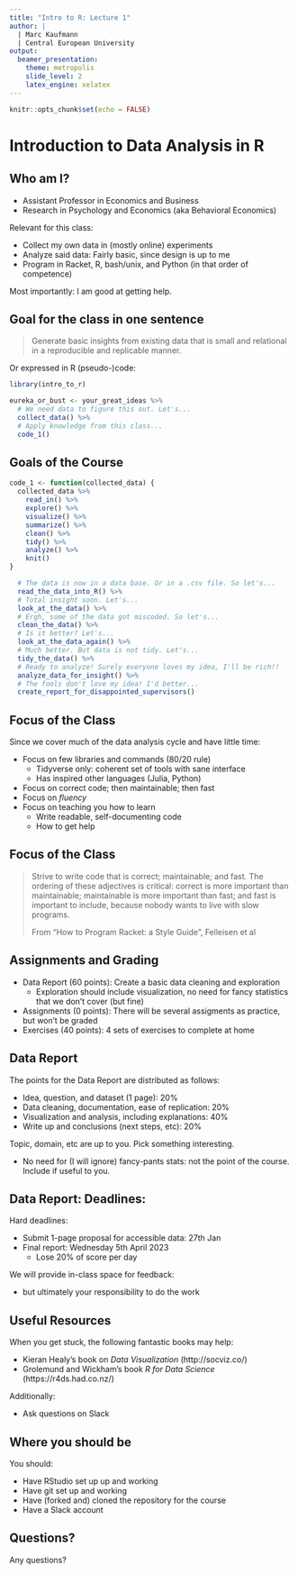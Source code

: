 ```yaml
---
title: "Intro to R: Lecture 1"
author: |
  | Marc Kaufmann
  | Central European University
output: 
  beamer_presentation:
    theme: metropolis
    slide_level: 2
    latex_engine: xelatex
---
```


```r
knitr::opts_chunk$set(echo = FALSE)
```

# Introduction to Data Analysis in R

## Who am I?

\pause{}

- Assistant Professor in Economics and Business
- Research in Psychology and Economics (aka Behavioral Economics)

\pause{}

Relevant for this class:

- Collect my own data in (mostly online) experiments
- Analyze said data: Fairly basic, since design is up to me 
- Program in Racket, R, bash/unix, and Python (in that order of competence)

\pause{}

Most importantly: I am good at getting help.

## Goal for the class in one sentence

\pause{}

> Generate basic insights\pause{} from existing data\pause{} that is small\pause{} and relational\pause{} in a reproducible and replicable manner.

\pause{}

Or expressed in R (pseudo-)code:

\pause{}

```r
library(intro_to_r)

eureka_or_bust <- your_great_ideas %>% 
  # We need data to figure this out. Let's...
  collect_data() %>%
  # Apply knowledge from this class...
  code_1()
```

## Goals of the Course

```r
code_1 <- function(collected_data) { 
  collected_data %>% 
    read_in() %>%
    explore() %>%
    visualize() %>%
    summarize() %>%
    clean() %>%
    tidy() %>%
    analyze() %>%
    knit()
}
```

```r
  # The data is now in a data base. Or in a .csv file. So let's...
  read_the_data_into_R() %>%
  # Total insight soon. Let's...
  look_at_the_data() %>%
  # Ergh, some of the data got miscoded. So let's...
  clean_the_data() %>%
  # Is it better? Let's...
  look_at_the_data_again() %>%
  # Much better. But data is not tidy. Let's...
  tidy_the_data() %>%
  # Ready to analyze! Surely everyone loves my idea, I'll be rich!!
  analyze_data_for_insight() %>%
  # The fools don't love my idea! I'd better...
  create_report_for_disappointed_supervisors() 
```

## Focus of the Class

Since we cover much of the data analysis cycle and have little time:

- Focus on few libraries and commands (80/20 rule)
  - Tidyverse only: coherent set of tools with sane interface
  - Has inspired other languages (Julia, Python)
- Focus on correct code; then maintainable; then fast
- Focus on *fluency* 
- Focus on teaching you how to learn
  - Write readable, self-documenting code
  - How to get help

## Focus of the Class

> Strive to write code that is correct; maintainable; and fast. The ordering of these adjectives is critical: correct is more important than maintainable; maintainable is more important than fast; and fast is important to include, because nobody wants to live with slow programs. 
>
>
> From "How to Program Racket: a Style Guide", Felleisen et al

## Assignments and Grading

- Data Report (60 points): Create a basic data cleaning and exploration
    - Exploration should include visualization, no need for fancy statistics that we don't cover (but fine)
- Assignments (0 points): There will be several assigments as practice, but won't be graded
- Exercises (40 points): 4 sets of exercises to complete at home
  
## Data Report

The points for the Data Report are distributed as follows:

- Idea, question, and dataset (1 page): 20%
- Data cleaning, documentation, ease of replication: 20%
- Visualization and analysis, including explanations: 40%
- Write up and conclusions (next steps, etc): 20%

\pause{}

Topic, domain, etc are up to you. Pick something interesting.

- No need for (I will ignore) fancy-pants stats: not the point of the course. Include if useful to you.

## Data Report: Deadlines:

Hard deadlines:

- Submit 1-page proposal for accessible data: 27th Jan
- Final report: Wednesday 5th April 2023 
  - Lose 20% of score per day

\pause{}

We will provide in-class space for feedback:

- but ultimately your responsibility to do the work

## Useful Resources

When you get stuck, the following fantastic books may help:

- Kieran Healy's book on *Data Visualization* (http://socviz.co/)
- Grolemund and Wickham's book *R for Data Science* (https://r4ds.had.co.nz/)

Additionally:

- Ask questions on Slack

## Where you should be

You should:

- Have RStudio set up up and working
- Have git set up and working
- Have (forked and) cloned the repository for the course
- Have a Slack account

## Questions?

\pause{}

Any questions?
